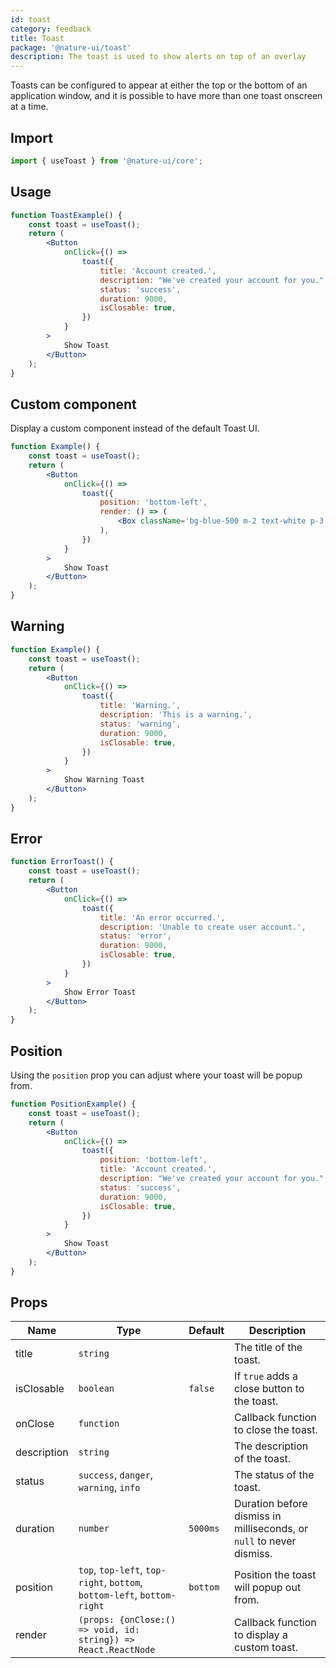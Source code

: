 ```yaml
---
id: toast
category: feedback
title: Toast
package: '@nature-ui/toast'
description: The toast is used to show alerts on top of an overlay
---
```


Toasts can be configured to appear at either the top or the bottom of an
application window, and it is possible to have more than one toast onscreen at a
time.

## Import

```js
import { useToast } from '@nature-ui/core';
```

## Usage

```jsx
function ToastExample() {
	const toast = useToast();
	return (
		<Button
			onClick={() =>
				toast({
					title: 'Account created.',
					description: "We've created your account for you.",
					status: 'success',
					duration: 9000,
					isClosable: true,
				})
			}
		>
			Show Toast
		</Button>
	);
}
```

## Custom component

Display a custom component instead of the default Toast UI.

```jsx
function Example() {
	const toast = useToast();
	return (
		<Button
			onClick={() =>
				toast({
					position: 'bottom-left',
					render: () => (
						<Box className='bg-blue-500 m-2 text-white p-3'>Hello World</Box>
					),
				})
			}
		>
			Show Toast
		</Button>
	);
}
```

## Warning

```jsx
function Example() {
	const toast = useToast();
	return (
		<Button
			onClick={() =>
				toast({
					title: 'Warning.',
					description: 'This is a warning.',
					status: 'warning',
					duration: 9000,
					isClosable: true,
				})
			}
		>
			Show Warning Toast
		</Button>
	);
}
```

## Error

```jsx
function ErrorToast() {
	const toast = useToast();
	return (
		<Button
			onClick={() =>
				toast({
					title: 'An error occurred.',
					description: 'Unable to create user account.',
					status: 'error',
					duration: 9000,
					isClosable: true,
				})
			}
		>
			Show Error Toast
		</Button>
	);
}
```

## Position

Using the `position` prop you can adjust where your toast will be popup from.

```jsx
function PositionExample() {
	const toast = useToast();
	return (
		<Button
			onClick={() =>
				toast({
					position: 'bottom-left',
					title: 'Account created.',
					description: "We've created your account for you.",
					status: 'success',
					duration: 9000,
					isClosable: true,
				})
			}
		>
			Show Toast
		</Button>
	);
}
```

## Props

| Name        | Type                                                                    | Default  | Description                                                          |
| ----------- | ----------------------------------------------------------------------- | -------- | -------------------------------------------------------------------- |
| title       | `string`                                                                |          | The title of the toast.                                              |
| isClosable  | `boolean`                                                               | `false`  | If `true` adds a close button to the toast.                          |
| onClose     | `function`                                                              |          | Callback function to close the toast.                                |
| description | `string`                                                                |          | The description of the toast.                                        |
| status      | `success`, `danger`, `warning`, `info`                                  |          | The status of the toast.                                             |
| duration    | `number`                                                                | `5000ms` | Duration before dismiss in milliseconds, or `null` to never dismiss. |
| position    | `top`, `top-left`, `top-right`, `bottom`, `bottom-left`, `bottom-right` | `bottom` | Position the toast will popup out from.                              |
| render      | `(props: {onClose:() => void, id: string}) => React.ReactNode`          |          | Callback function to display a custom toast.                         |
